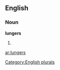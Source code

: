 ==English==

===Noun===
'''lungers'''

# {{plural of|[[lunger]]}}

[[Category:English plurals]]

[[ar:lungers]]